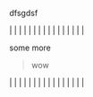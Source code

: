 dfsgdsf

|  |  |  |
|  |  |  |
|  |  |  |
|  |  |  |

some more

> wow

|  |  |  |
|  |  |  |
|  |  |  |
|  |  |  |

